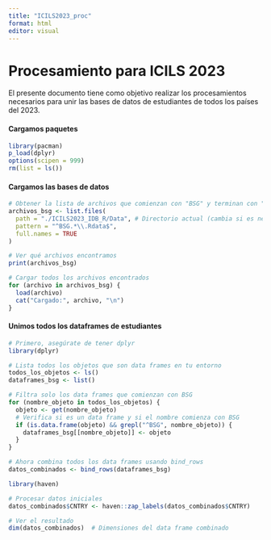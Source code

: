 ```yaml
---
title: "ICILS2023_proc"
format: html
editor: visual
---
```


# Procesamiento para ICILS 2023

El presente documento tiene como objetivo realizar los procesamientos necesarios para unir las bases de datos de estudiantes de todos los países del 2023.

#### Cargamos paquetes

```r
library(pacman)
p_load(dplyr)
options(scipen = 999) 
rm(list = ls())      
```

#### Cargamos las bases de datos

```r

# Obtener la lista de archivos que comienzan con "BSG" y terminan con ".Rdata"
archivos_bsg <- list.files(
  path = "./ICILS2023_IDB_R/Data", # Directorio actual (cambia si es necesario)
  pattern = "^BSG.*\\.Rdata$",
  full.names = TRUE
)

# Ver qué archivos encontramos
print(archivos_bsg)

# Cargar todos los archivos encontrados
for (archivo in archivos_bsg) {
  load(archivo)
  cat("Cargado:", archivo, "\n")
}

```

#### Unimos todos los dataframes de estudiantes

```r

# Primero, asegúrate de tener dplyr
library(dplyr)

# Lista todos los objetos que son data frames en tu entorno
todos_los_objetos <- ls()
dataframes_bsg <- list()

# Filtra solo los data frames que comienzan con BSG
for (nombre_objeto in todos_los_objetos) {
  objeto <- get(nombre_objeto)
  # Verifica si es un data frame y si el nombre comienza con BSG
  if (is.data.frame(objeto) && grepl("^BSG", nombre_objeto)) {
    dataframes_bsg[[nombre_objeto]] <- objeto
  }
}

# Ahora combina todos los data frames usando bind_rows
datos_combinados <- bind_rows(dataframes_bsg)

library(haven)

# Procesar datos iniciales
datos_combinados$CNTRY <- haven::zap_labels(datos_combinados$CNTRY)

# Ver el resultado
dim(datos_combinados)  # Dimensiones del data frame combinado
```

#### 
